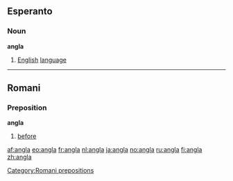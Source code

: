 ==Esperanto==
===Noun===
'''angla'''

# [[English]] [[language]]

----

==Romani==

===Preposition===
'''angla'''

# [[before]]

[[Category:Romani prepositions]]

[[af:angla]]
[[eo:angla]]
[[fr:angla]]
[[nl:angla]]
[[ja:angla]]
[[no:angla]]
[[ru:angla]]
[[fi:angla]]
[[zh:angla]]